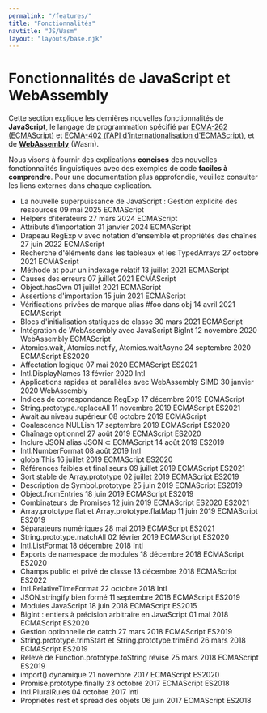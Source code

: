 ```yaml
---
permalink: "/features/"
title: "Fonctionnalités"
navtitle: "JS/Wasm"
layout: "layouts/base.njk"
---
```

<h1>Fonctionnalités de JavaScript et WebAssembly</h1>

<p>Cette section explique les dernières nouvelles fonctionnalités de <strong>JavaScript</strong>, le langage de programmation spécifié par <a href="https://tc39.es/ecma262/">ECMA-262 (ECMAScript)</a>
et <a href="https://tc39.es/ecma402/">ECMA-402 (l'API d'internationalisation d'ECMAScript)</a>, et de <a href="https://webassembly.github.io/spec/core/"><strong>WebAssembly</strong></a> (Wasm).</p>

<!--truncate-->
<p>Nous visons à fournir des explications <strong>concises</strong> des nouvelles fonctionnalités linguistiques avec des exemples de code <strong>faciles à comprendre</strong>.
Pour une documentation plus approfondie, veuillez consulter les liens externes dans chaque explication.</p>

- La nouvelle superpuissance de JavaScript : Gestion explicite des ressources 09 mai 2025 ECMAScript
- Helpers d'itérateurs 27 mars 2024 ECMAScript
- Attributs d'importation 31 janvier 2024 ECMAScript
- Drapeau RegExp v avec notation d'ensemble et propriétés des chaînes 27 juin 2022 ECMAScript
- Recherche d'éléments dans les tableaux et les TypedArrays 27 octobre 2021 ECMAScript
- Méthode at pour un indexage relatif 13 juillet 2021 ECMAScript
- Causes des erreurs 07 juillet 2021 ECMAScript
- Object.hasOwn 01 juillet 2021 ECMAScript
- Assertions d'importation 15 juin 2021 ECMAScript
- Vérifications privées de marque alias #foo dans obj 14 avril 2021 ECMAScript
- Blocs d'initialisation statiques de classe 30 mars 2021 ECMAScript
- Intégration de WebAssembly avec JavaScript BigInt 12 novembre 2020 WebAssembly ECMAScript
- Atomics.wait, Atomics.notify, Atomics.waitAsync 24 septembre 2020 ECMAScript ES2020
- Affectation logique 07 mai 2020 ECMAScript ES2021
- Intl.DisplayNames 13 février 2020 Intl
- Applications rapides et parallèles avec WebAssembly SIMD 30 janvier 2020 WebAssembly
- Indices de correspondance RegExp 17 décembre 2019 ECMAScript
- String.prototype.replaceAll 11 novembre 2019 ECMAScript ES2021
- Await au niveau supérieur 08 octobre 2019 ECMAScript
- Coalescence NULLish 17 septembre 2019 ECMAScript ES2020
- Chaînage optionnel 27 août 2019 ECMAScript ES2020
- Inclure JSON alias JSON ⊂ ECMAScript 14 août 2019 ES2019
- Intl.NumberFormat 08 août 2019 Intl
- globalThis 16 juillet 2019 ECMAScript ES2020
- Références faibles et finaliseurs 09 juillet 2019 ECMAScript ES2021
- Sort stable de Array.prototype 02 juillet 2019 ECMAScript ES2019
- Description de Symbol.prototype 25 juin 2019 ECMAScript ES2019
- Object.fromEntries 18 juin 2019 ECMAScript ES2019
- Combinateurs de Promises 12 juin 2019 ECMAScript ES2020 ES2021
- Array.prototype.flat et Array.prototype.flatMap 11 juin 2019 ECMAScript ES2019
- Séparateurs numériques 28 mai 2019 ECMAScript ES2021
- String.prototype.matchAll 02 février 2019 ECMAScript ES2020
- Intl.ListFormat 18 décembre 2018 Intl
- Exports de namespace de modules 18 décembre 2018 ECMAScript ES2020
- Champs public et privé de classe 13 décembre 2018 ECMAScript ES2022
- Intl.RelativeTimeFormat 22 octobre 2018 Intl
- JSON.stringify bien formé 11 septembre 2018 ECMAScript ES2019
- Modules JavaScript 18 juin 2018 ECMAScript ES2015
- BigInt : entiers à précision arbitraire en JavaScript 01 mai 2018 ECMAScript ES2020
- Gestion optionnelle de catch 27 mars 2018 ECMAScript ES2019
- String.prototype.trimStart et String.prototype.trimEnd 26 mars 2018 ECMAScript ES2019
- Relevé de Function.prototype.toString révisé 25 mars 2018 ECMAScript ES2019
- import() dynamique 21 novembre 2017 ECMAScript ES2020
- Promise.prototype.finally 23 octobre 2017 ECMAScript ES2018
- Intl.PluralRules 04 octobre 2017 Intl
- Propriétés rest et spread des objets 06 juin 2017 ECMAScript ES2018
